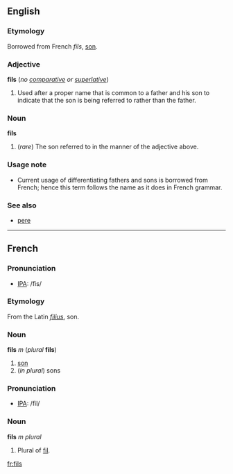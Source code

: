 ==English==
===Etymology===
Borrowed from French ''fils'', [[son]].

===Adjective===
'''fils''' (''no [[comparative]] or [[superlative]]'')

#Used after a proper name that is common to a father and his son to indicate that the son is being referred to rather than the father.

===Noun===
'''fils'''

#(''rare'') The son referred to in the manner of the adjective above.

===Usage note===
*Current usage of differentiating fathers and sons is borrowed from French; hence this term follows the name as it does in French grammar.

===See also===
*[[pere]]

----
==French==
===Pronunciation===
*[[w:IPA|IPA]]: /fis/

===Etymology===
From the Latin ''[[filius]]'', son.

===Noun===
'''fils''' ''m'' (''plural'' '''fils''')

#[[son]]
#(''in plural'') sons

===Pronunciation===
*[[w:IPA|IPA]]: /fil/

===Noun===
'''fils''' ''m plural''

#Plural of [[fil#French|fil]].

[[fr:fils]]